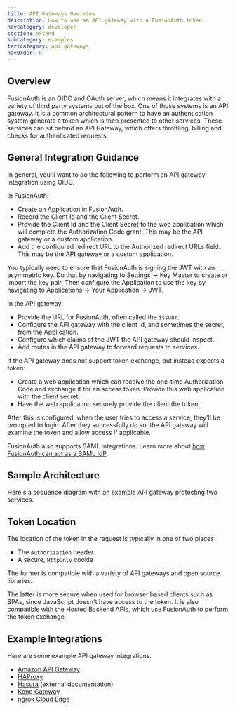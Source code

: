 ```yaml
---
title: API Gateways Overview
description: How to use an API gateway with a FusionAuth token.
navcategory: developer
section: extend
subcategory: examples
tertcategory: api gateways
navOrder: 0
---
```


## Overview

FusionAuth is an OIDC and OAuth server, which means it integrates with a variety of third party systems out of the box. One of those systems is an API gateway. It is a common architectural pattern to have an authentication system generate a token which is then presented to other services. These services can sit behind an API Gateway, which offers throttling, billing and checks for authenticated requests.

## General Integration Guidance

In general, you'll want to do the following to perform an API gateway integration using OIDC.

In FusionAuth:

* Create an Application in FusionAuth.
* Record the <InlineField>Client Id</InlineField> and the <InlineField>Client Secret</InlineField>.
* Provide the <InlineField>Client Id</InlineField> and the <InlineField>Client Secret</InlineField> to the web application which will complete the Authorization Code grant. This may be the API gateway or a custom application.
* Add the configured redirect URL to the <InlineField>Authorized redirect URLs</InlineField> field. This may be the API gateway or a custom application.

You typically need to ensure that FusionAuth is signing the JWT with an asymmetric key. Do that by navigating to <Breadcrumb>Settings -> Key Master</Breadcrumb> to create or import the key pair. Then configure the Application to use the key by navigating to <Breadcrumb>Applications -> Your Application -> JWT</Breadcrumb>.

In the API gateway:

* Provide the URL for FusionAuth, often called the `issuer`.
* Configure the API gateway with the client Id, and sometimes the secret, from the Application.
* Configure which claims of the JWT the API gateway should inspect.
* Add routes in the API gateway to forward requests to services.

If the API gateway does not support token exchange, but instead expects a token:

* Create a web application which can receive the one-time Authorization Code and exchange it for an access token. Provide this web application with the client secret.
* Have the web application securely provide the client the token.

After this is configured, when the user tries to access a service, they'll be prompted to login. After they successfully do so, the API gateway will examine the token and allow access if applicable.

FusionAuth also supports SAML integrations. Learn more about [how FusionAuth can act as a SAML IdP](/docs/lifecycle/authenticate-users/saml/).

## Sample Architecture

Here's a sequence diagram with an example API gateway protecting two services.

<ApiGatewayArchitectureDiagram alt="API gateway sample architecture." />

## Token Location

The location of the token in the request is typically in one of two places:

* The `Authorization` header
* A secure, `HttpOnly` cookie

The former is compatible with a variety of API gateways and open source libraries.

The latter is more secure when used for browser based clients such as SPAs, since JavaScript doesn't have access to the token. It is also compatible with the [Hosted Backend APIs](/docs/apis/hosted-backend), which use FusionAuth to perform the token exchange.

## Example Integrations

Here are some example API gateway integrations.

* [Amazon API Gateway](/docs/extend/examples/api-gateways/aws-api-gateway)
* [HAProxy](/docs/extend/examples/api-gateways/haproxy-api-gateway)
* <a href="https://hasura.io/learn/graphql/hasura-authentication/integrations/fusion-auth/">Hasura</a> (external documentation)
* [Kong Gateway](/docs/extend/examples/api-gateways/kong-gateway)
* [ngrok Cloud Edge](/docs/extend/examples/api-gateways/ngrok-cloud-edge)


